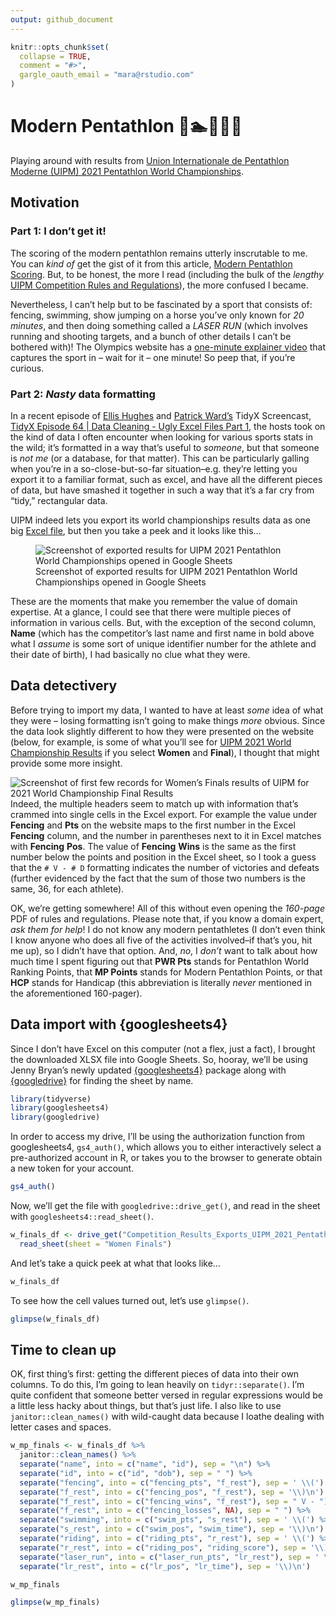 ```yaml
---
output: github_document
---
```


<!-- README.md is generated from README.Rmd. Please edit that file -->

```r
knitr::opts_chunk$set(
  collapse = TRUE,
  comment = "#>",
  gargle_oauth_email = "mara@rstudio.com"
)
```

# Modern Pentathlon  🤺🏊️🏇🏃️🔫

Playing around with results from [Union Internationale de Pentathlon Moderne (UIPM) 2021 Pentathlon World Championships](https://www.uipmworld.org/event/uipm-2021-pentathlon-world-championships).

## Motivation

### Part 1: I don't get it!

The scoring of the modern pentathlon remains utterly inscrutable to me. You can _kind of_ get the gist of it from this article, [Modern Pentathlon Scoring](https://www.realbuzz.com/articles-interests/sports-activities/article/modern-pentathlon-scoring/). But, to be honest, the more I read (including the bulk of the _lengthy_ [UIPM Competition Rules and Regulations](https://www.uipmworld.org/sites/default/files/uipm_comp_rules_and_reg_2017_a5.pdf)), the more confused I became.

Nevertheless, I can't help but to be fascinated by a sport that consists of: fencing, swimming, show jumping on a horse you've only known for _20 minutes_, and then doing something called a _LASER RUN_ (which involves running and shooting targets, and a bunch of other details I can't be bothered with)! The Olympics website has a [one-minute explainer video](https://olympics.com/tokyo-2020/en/sports/modern-pentathlon/) that captures the sport in -- wait for it -- one minute! So peep that, if you're curious.

### Part 2: _Nasty_ data formatting

In a recent episode of [Ellis Hughes](https://twitter.com/ellis_hughes) and [Patrick Ward's](https://twitter.com/OSPpatrick) TidyX Screencast, [TidyX Episode 64 | Data Cleaning - Ugly Excel Files Part 1](https://youtu.be/R8LK1SNH9p0), the hosts took on the kind of data I often encounter when looking for various sports stats in the wild; it's formatted in a way that's useful to _someone_, but that someone is _not me_ (or a database, for that matter).
This can be particularly galling when you're in a so-close-but-so-far situation--e.g. they're letting you export it to a familiar format, such as excel, and have all the different pieces of data, but have smashed it together in such a way that it's a far cry from "tidy," rectangular data.

UIPM indeed lets you export its world championships results data as one big [Excel file](https://www.uipmworld.org/event/uipm-2021-pentathlon-world-championships), but then you take a peek and it looks like this…

![Screenshot of exported results for UIPM 2021 Pentathlon World Championships opened in Google Sheets](https://i.imgur.com/hmjc8nU.png)

These are the moments that make you remember the value of domain expertise. At a glance, I could see that there were multiple pieces of information in various cells. But, with the exception of the second column, **Name** (which has the competitor's last name and first name in bold above what I _assume_ is some sort of unique identifier number for the athlete and their date of birth), I had basically no clue what they were. 

## Data detectivery

Before trying to import my data, I wanted to have at least _some_ idea of what they were -- losing formatting isn't going to make things _more_ obvious. Since the data look slightly different to how they were presented on the website (below, for example, is some of what you'll see for [UIPM 2021 World Championship Results](https://www.uipmworld.org/event/uipm-2021-pentathlon-world-championships) if you select **Women** and **Final**), I thought that might provide some more insight.

![Screenshot of first few records for Women's Finals results of UIPM for 2021 World Championship Final Results](https://i.imgur.com/qWgpF0m.png)
Indeed, the multiple headers seem to match up with information that's crammed into single cells in the Excel export. For example the value under **Fencing** and **Pts** on the website maps to the first number in the Excel **Fencing** column, and the number in parentheses next to it in Excel matches with **Fencing** **Pos**. The value of **Fencing** **Wins** is the same as the first number below the points and position in the Excel sheet, so I took a guess that the `# V - # D` formatting indicates the number of victories and defeats (further evidenced by the fact that the sum of those two numbers is the same, 36, for each athlete).

OK, we're getting somewhere! All of this without even opening the _160-page_ PDF of rules and regulations. Please note that, if you know a domain expert, _ask them for help_! I do not know any modern pentathletes (I don't even think I know anyone who does all five of the activities involved--if that's you, hit me up), so I didn't have that option. And, _no_, I _don't_ want to talk about how much time I spent figuring out that **PWR Pts** stands for Pentathlon World Ranking Points, that **MP Points** stands for Modern Pentathlon Points, or that **HCP** stands for Handicap (this abbreviation is literally _never_ mentioned in the aforementioned 160-pager).

## Data import with {googlesheets4}

Since I don't have Excel on this computer (not a flex, just a fact), I brought the downloaded XLSX file into Google Sheets. So, hooray, we'll be using Jenny Bryan's newly updated [{googlesheets4}](https://googlesheets4.tidyverse.org/) package along with [{googledrive}](https://googledrive.tidyverse.org/) for finding the sheet by name. 

```r
library(tidyverse)
library(googlesheets4)
library(googledrive)
```

In order to access my drive, I'll be using the authorization function from googlesheets4, `gs4_auth()`, which allows you to either interactively select a pre-authorized account in R, or takes you to the browser to generate obtain a new token for your account.

```r
gs4_auth()
```

Now, we'll get the file with `googledrive::drive_get()`, and read in the sheet with `googlesheets4::read_sheet()`.

```r
w_finals_df <- drive_get("Competition_Results_Exports_UIPM_2021_Pentathlon_World_Championships") %>%
  read_sheet(sheet = "Women Finals")
```

And let's take a quick peek at what that looks like…

```r
w_finals_df
```
To see how the cell values turned out, let's use `glimpse()`.

```r
glimpse(w_finals_df)
```

## Time to clean up

OK, first thing's first: getting the different pieces of data into their own columns. To do this, I'm going to lean heavily on `tidyr::separate()`. I'm quite confident that someone better versed in regular expressions would be a little less hacky about things, but that's just life. I also like to use `janitor::clean_names()` with wild-caught data because I loathe dealing with letter cases and spaces.

```r
w_mp_finals <- w_finals_df %>%
  janitor::clean_names() %>%
  separate("name", into = c("name", "id"), sep = "\n") %>%
  separate("id", into = c("id", "dob"), sep = " ") %>%
  separate("fencing", into = c("fencing_pts", "f_rest"), sep = ' \\(') %>%
  separate("f_rest", into = c("fencing_pos", "f_rest"), sep = '\\)\n') %>%
  separate("f_rest", into = c("fencing_wins", "f_rest"), sep = " V - ") %>%
  separate("f_rest", into = c("fencing_losses", NA), sep = " ") %>%
  separate("swimming", into = c("swim_pts", "s_rest"), sep = ' \\(') %>%
  separate("s_rest", into = c("swim_pos", "swim_time"), sep = '\\)\n') %>%
  separate("riding", into = c("riding_pts", "r_rest"), sep = ' \\(') %>%
  separate("r_rest", into = c("riding_pos", "riding_score"), sep = '\\)\n') %>%
  separate("laser_run", into = c("laser_run_pts", "lr_rest"), sep = ' \\(') %>%
  separate("lr_rest", into = c("lr_pos", "lr_time"), sep = '\\)\n')

w_mp_finals
```

```r
glimpse(w_mp_finals)
```

